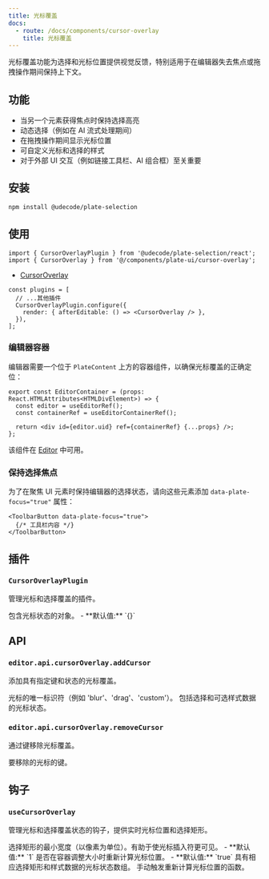 ```yaml
---
title: 光标覆盖
docs:
  - route: /docs/components/cursor-overlay
    title: 光标覆盖
---
```


<ComponentPreview name="cursor-overlay-demo" />

<PackageInfo>

光标覆盖功能为选择和光标位置提供视觉反馈，特别适用于在编辑器失去焦点或拖拽操作期间保持上下文。

## 功能

- 当另一个元素获得焦点时保持选择高亮
- 动态选择（例如在 AI 流式处理期间）
- 在拖拽操作期间显示光标位置
- 可自定义光标和选择的样式
- 对于外部 UI 交互（例如链接工具栏、AI 组合框）至关重要

</PackageInfo>

## 安装

```bash
npm install @udecode/plate-selection
```

## 使用

```tsx
import { CursorOverlayPlugin } from '@udecode/plate-selection/react';
import { CursorOverlay } from '@/components/plate-ui/cursor-overlay';
```

- [CursorOverlay](/docs/components/cursor-overlay)

```tsx
const plugins = [
  // ...其他插件
  CursorOverlayPlugin.configure({
    render: { afterEditable: () => <CursorOverlay /> },
  }),
];
```

### 编辑器容器

编辑器需要一个位于 `PlateContent` 上方的容器组件，以确保光标覆盖的正确定位：

```tsx
export const EditorContainer = (props: React.HTMLAttributes<HTMLDivElement>) => {
  const editor = useEditorRef();
  const containerRef = useEditorContainerRef();

  return <div id={editor.uid} ref={containerRef} {...props} />;
};
```

该组件在 [Editor](/docs/components/editor) 中可用。

### 保持选择焦点

为了在聚焦 UI 元素时保持编辑器的选择状态，请向这些元素添加 `data-plate-focus="true"` 属性：

```tsx
<ToolbarButton data-plate-focus="true">
  {/* 工具栏内容 */}
</ToolbarButton>
```

## 插件

### `CursorOverlayPlugin`

管理光标和选择覆盖的插件。

<API name="CursorOverlayPlugin">
<APIOptions>
  <APIItem name="cursors" type="Record<string, CursorState<CursorData>>">
    包含光标状态的对象。
    - **默认值:** `{}`
  </APIItem>
</APIOptions>
</API>

## API

### `editor.api.cursorOverlay.addCursor`

添加具有指定键和状态的光标覆盖。

<API name="addCursor">
<APIParameters>
  <APIItem name="key" type="string">
    光标的唯一标识符（例如 'blur'、'drag'、'custom'）。
  </APIItem>
  <APIItem name="cursor" type="CursorState<CursorData>">
    包括选择和可选样式数据的光标状态。
  </APIItem>
</APIParameters>
</API>

### `editor.api.cursorOverlay.removeCursor`

通过键移除光标覆盖。

<API name="removeCursor">
<APIParameters>
  <APIItem name="key" type="string">
    要移除的光标的键。
  </APIItem>
</APIParameters>
</API>

## 钩子

### `useCursorOverlay`

管理光标和选择覆盖状态的钩子，提供实时光标位置和选择矩形。

<API name="useCursorOverlay">
<APIOptions type="object">
  <APIItem name="minSelectionWidth" type="number" optional>
    选择矩形的最小宽度（以像素为单位）。有助于使光标插入符更可见。
    - **默认值:** `1`
  </APIItem>
  <APIItem name="refreshOnResize" type="boolean" optional>
    是否在容器调整大小时重新计算光标位置。
    - **默认值:** `true`
  </APIItem>
</APIOptions>

<APIReturns type="object">
  <APIItem name="cursors" type="CursorOverlayState<TCursorData>[]">
    具有相应选择矩形和样式数据的光标状态数组。
  </APIItem>
  <APIItem name="refresh" type="() => void">
    手动触发重新计算光标位置的函数。
  </APIItem>
</APIReturns>
</API>